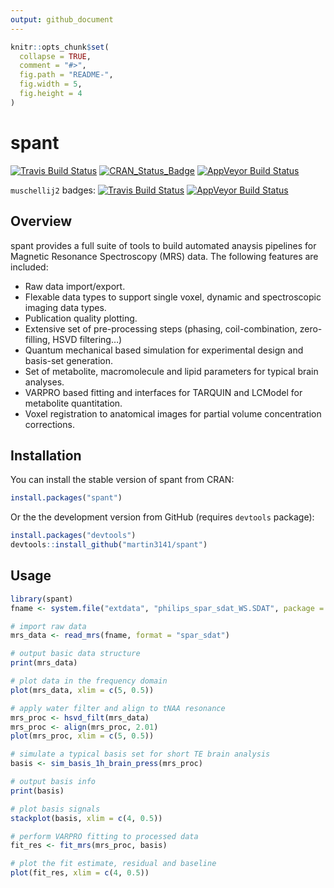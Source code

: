 ```yaml
---
output: github_document
---
```


<!-- README.md is generated from README.Rmd. Please edit that file -->

```r
knitr::opts_chunk$set(
  collapse = TRUE,
  comment = "#>",
  fig.path = "README-",
  fig.width = 5,
  fig.height = 4
)
```
spant
=====

[![Travis Build Status](https://travis-ci.org/martin3141/spant.svg?branch=master)](https://travis-ci.org/martin3141/spant) [![CRAN\_Status\_Badge](http://www.r-pkg.org/badges/version/spant)](https://cran.r-project.org/package=spant) 
[![AppVeyor Build Status](https://ci.appveyor.com/api/projects/status/github/martin3141/spant?branch=master&svg=true)](https://ci.appveyor.com/project/martin3141/spant)


`muschellij2` badges:
[![Travis Build Status](https://travis-ci.org/muschellij2/spant.svg?branch=master)](https://travis-ci.org/muschellij2/spant)
[![AppVeyor Build Status](https://ci.appveyor.com/api/projects/status/github/muschellij2/spant?branch=master&svg=true)](https://ci.appveyor.com/project/muschellij2/spant)

## Overview
spant provides a full suite of tools to build automated anaysis pipelines for
Magnetic Resonance Spectroscopy (MRS) data. The following features are included:

* Raw data import/export.
* Flexable data types to support single voxel, dynamic and spectroscopic imaging data types.
* Publication quality plotting.
* Extensive set of pre-processing steps (phasing, coil-combination, zero-filling, HSVD filtering...)
* Quantum mechanical based simulation for experimental design and basis-set generation.
* Set of metabolite, macromolecule and lipid parameters for typical brain analyses.
* VARPRO based fitting and interfaces for TARQUIN and LCModel for metabolite quantitation.
* Voxel registration to anatomical images for partial volume concentration corrections.

## Installation
You can install the stable version of spant from CRAN:
```r
install.packages("spant")
```

Or the the development version from GitHub (requires `devtools` package):
```r
install.packages("devtools")
devtools::install_github("martin3141/spant")
```

## Usage
```r
library(spant)
fname <- system.file("extdata", "philips_spar_sdat_WS.SDAT", package = "spant")

# import raw data
mrs_data <- read_mrs(fname, format = "spar_sdat")

# output basic data structure
print(mrs_data)

# plot data in the frequency domain
plot(mrs_data, xlim = c(5, 0.5))
```

```r
# apply water filter and align to tNAA resonance
mrs_proc <- hsvd_filt(mrs_data)
mrs_proc <- align(mrs_proc, 2.01)
plot(mrs_proc, xlim = c(5, 0.5))
```

```r
# simulate a typical basis set for short TE brain analysis
basis <- sim_basis_1h_brain_press(mrs_proc)

# output basis info
print(basis)

# plot basis signals
stackplot(basis, xlim = c(4, 0.5))
```

```r
# perform VARPRO fitting to processed data
fit_res <- fit_mrs(mrs_proc, basis)

# plot the fit estimate, residual and baseline
plot(fit_res, xlim = c(4, 0.5))
```